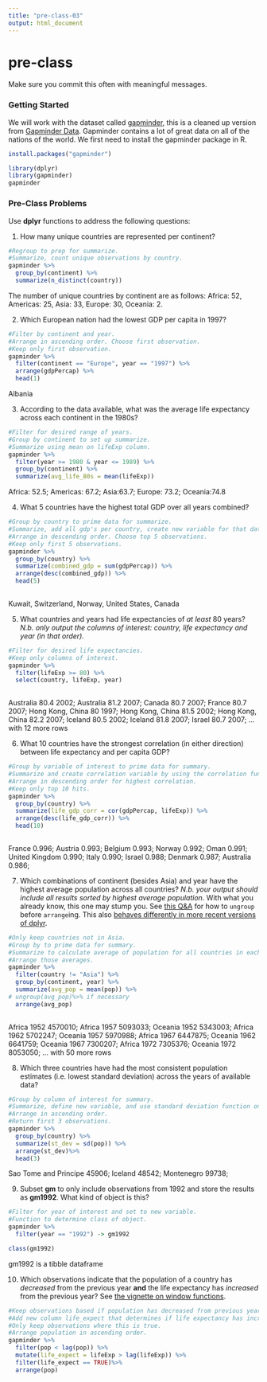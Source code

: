 ```yaml
---
title: "pre-class-03"
output: html_document
---
```

# pre-class


Make sure you commit this often with meaningful messages. 


### Getting Started


We will work with the dataset called [gapminder](https://github.com/jennybc/gapminder), this is a cleaned up version from [Gapminder Data](http://www.gapminder.org/data/). Gapminder contains a lot of great data on all of the nations of the world. We first need to install the gapminder package in R. 

```r
install.packages("gapminder")
```



```r
library(dplyr)
library(gapminder)
gapminder
```



### Pre-Class Problems

Use **dplyr** functions to address the following questions:

1. How many unique countries are represented per continent?

```r
#Regroup to prep for summarize. 
#Summarize, count unique observations by country. 
gapminder %>%
  group_by(continent) %>%
  summarize(n_distinct(country))

```
The number of unique countries by continent are as follows: Africa: 52, Americas: 25, Asia: 33, Europe: 30, Oceania: 2. 


2. Which European nation had the lowest GDP per capita in 1997? 

```r
#Filter by continent and year. 
#Arrange in ascending order. Choose first observation. 
#Keep only first observation. 
gapminder %>%
  filter(continent == "Europe", year == "1997") %>%
  arrange(gdpPercap) %>%
  head(1)

```
Albania 


3. According to the data available, what was the average life expectancy across each continent in the 1980s?
```r
#Filter for desired range of years. 
#Group by continent to set up summarize. 
#Summarize using mean on lifeExp column. 
gapminder %>%
  filter(year >= 1980 & year <= 1989) %>%
  group_by(continent) %>%
  summarize(avg_life_80s = mean(lifeExp))

```
Africa: 52.5;  Americas: 67.2;   Asia:63.7;   Europe: 73.2;   Oceania:74.8


4. What 5 countries have the highest total GDP over all years combined?
```r
#Group by country to prime data for summarize. 
#Summarize, add all gdp's per country, create new variable for that data frame. 
#Arrange in descending order. Choose top 5 observations. 
#Keep only first 5 observations. 
gapminder %>%
  group_by(country) %>% 
  summarize(combined_gdp = sum(gdpPercap)) %>%
  arrange(desc(combined_gdp)) %>%
  head(5)
    
```
Kuwait, Switzerland, Norway, United States, Canada

5. What countries and years had life expectancies of _at least_ 80 years? _N.b. only output the columns of interest: country, life expectancy and year (in that order)._
```r
#Filter for desired life expectancies. 
#Keep only columns of interest. 
gapminder %>%
  filter(lifeExp >= 80) %>%
  select(country, lifeExp, year)
    
```
Australia           80.4  2002; 
Australia           81.2  2007; 
Canada              80.7  2007; 
France              80.7  2007; 
Hong Kong, China    80    1997; 
Hong Kong, China    81.5  2002; 
Hong Kong, China    82.2  2007; 
Iceland             80.5  2002; 
Iceland             81.8  2007; 
Israel              80.7  2007; 
 ... with 12 more rows


6. What 10 countries have the strongest correlation (in either direction) between life expectancy and per capita GDP?
```r
#Group by variable of interest to prime data for summary. 
#Summarize and create correlation variable by using the correlation function. 
#Arrange in descending order for highest correlation. 
#Keep only top 10 hits. 
gapminder %>%
  group_by(country) %>%
  summarize(life_gdp_corr = cor(gdpPercap, lifeExp)) %>%
  arrange(desc(life_gdp_corr)) %>%
  head(10)
    
```
France                 0.996; 
Austria                0.993; 
Belgium                0.993; 
Norway                 0.992; 
Oman                   0.991; 
United Kingdom         0.990; 
Italy                  0.990; 
Israel                 0.988; 
Denmark                0.987; 
Australia              0.986; 


7. Which combinations of continent (besides Asia) and year have the highest average population across all countries? _N.b. your output should include all results sorted by highest average population_. With what you already know, this one may stump you. See [this Q&A](http://stackoverflow.com/q/27207963/654296) for how to `ungroup` before `arrange`ing. This also [behaves differently in more recent versions of dplyr](https://github.com/hadley/dplyr/releases/tag/v0.5.0).
```r
#Only keep countries not in Asia. 
#Group by to prime data for summary. 
#Summarize to calculate average of population for all countries in each continent. 
#Arrange those averages. 
gapminder %>%
  filter(country != "Asia") %>%
  group_by(continent, year) %>%
  summarize(avg_pop = mean(pop)) %>%
# ungroup(avg_pop)%>% if necessary 
  arrange(avg_pop)
    
```
Africa     1952 4570010; 
Africa     1957 5093033; 
Oceania    1952 5343003; 
Africa     1962 5702247; 
Oceania    1957 5970988; 
Africa     1967 6447875; 
Oceania    1962 6641759; 
Oceania    1967 7300207; 
Africa     1972 7305376; 
Oceania    1972 8053050; 
... with 50 more rows

8. Which three countries have had the most consistent population estimates (i.e. lowest standard deviation) across the years of available data? 
```r
#Group by column of interest for summary. 
#Summarize, define new variable, and use standard deviation function on population. 
#Arrange in ascending order. 
#Return first 3 observations. 
gapminder %>%
  group_by(country) %>%
  summarize(st_dev = sd(pop)) %>%
  arrange(st_dev)%>%
  head(3)
```
Sao Tome and Principe 45906; 
Iceland               48542; 
Montenegro            99738; 


9. Subset **gm** to only include observations from 1992 and store the results as **gm1992**. What kind of object is this?
```r
#Filter for year of interest and set to new variable. 
#Function to determine class of object. 
gapminder %>%
  filter(year == "1992") -> gm1992

class(gm1992)
```
gm1992 is a tibble dataframe


10. Which observations indicate that the population of a country has *decreased* from the previous year **and** the life expectancy has *increased* from the previous year? See [the vignette on window functions](https://cran.r-project.org/web/packages/dplyr/vignettes/window-functions.html).
```r
#Keep observations based if population has decreased from previous year, lag function compares value from previous year. 
#Add new column life_expect that determines if life expectancy has increased from previous year. 
#Only keep observations where this is true. 
#Arrange population in ascending order. 
gapminder %>%
  filter(pop < lag(pop)) %>%
  mutate(life_expect = lifeExp > lag(lifeExp)) %>%
  filter(life_expect == TRUE)%>%
  arrange(pop)

```


